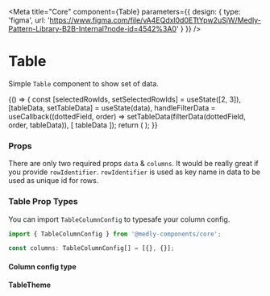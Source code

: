 
<Meta
    title="Core"
    component={Table}
    parameters={{
        design: {
            type: 'figma',
            url: 'https://www.figma.com/file/vA4EQdxl0d0ETtYpw2uSjW/Medly-Pattern-Library-B2B-Internal?node-id=4542%3A0'
        }
    }}
/>

# Table

Simple `Table` component to show set of data.

<Preview withToolbar>
    <Story name="Table">
        {() => {
            const [selectedRowIds, setSelectedRowIds] = useState([2, 3]),
                [tableData, setTableData] = useState(data),
                handleFilterData = useCallback((dottedField, order) => setTableData(filterData(dottedField, order, tableData)), [
                    tableData
                ]);
            return (
                <Table
                    data={tableData}
                    columns={columns}
                    onSort={handleFilterData}
                    selectedRowIds={selectedRowIds}
                    onRowSelection={setSelectedRowIds}
                    onRowClick={action('Row Clicked')}
                    isLoading={boolean('Loading', false)}
                    isSelectable={boolean('Is selectable', true)}
                    isExpandable={boolean('Is Expandable', true)}
                    rowSelectionDisableKey="disabled"
                    expandedRowComponent={ExpandedRowComponent}
                />
            );
        }}
    </Story>
</Preview>

### Props

There are only two required props `data` & `columns`. It would be really great if you provide `rowIdentifier`. `rowIdentifier` is used as key name in data to be used as unique id for rows.

<Props of={Table} />

### Table Prop Types

You can import `TableColumnConfig` to typesafe your column config.

```ts
import { TableColumnConfig } from '@medly-components/core';

const columns: TableColumnConfig[] = [{}, {}];
```

#### Column config type

<Props of={ColumnConfigInterface} />

#### TableTheme

<Props of={ThemeInterface} />
